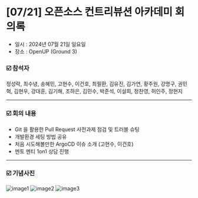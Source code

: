 # [07/21] 오픈소스 컨트리뷰션 아카데미 회의록

- 일시 : 2024년 07월 21일 일요일
- 장소 : OpenUP (Ground 3)

### ☑️ 참석자

정성락, 최수녕, 송혜민, 고현수, 이건호, 최필환, 김유진, 김가연, 황주원, 강명구, 권민혁, 김현우, 강대훈, 김기해, 조하은, 김민수, 박준석, 이설희, 정찬영, 허인주, 정현지

---

### ☑️ 회의 내용

- Git 을 활용한 Pull Request 사전과제 점검 및 트러블 슈팅
- 개발환경 세팅 방법 공유
- 처음 시도해볼만한 ArgoCD 이슈 소개 (고현수, 이건호)
- 멘토 멘티 1on1 상담 진행

---

### ☑️ 기념사진

![image1](./images/240721_1.jpeg)
![image2](./images/240721_2.jpeg)
![image3](./images/240721_3.jpeg)
